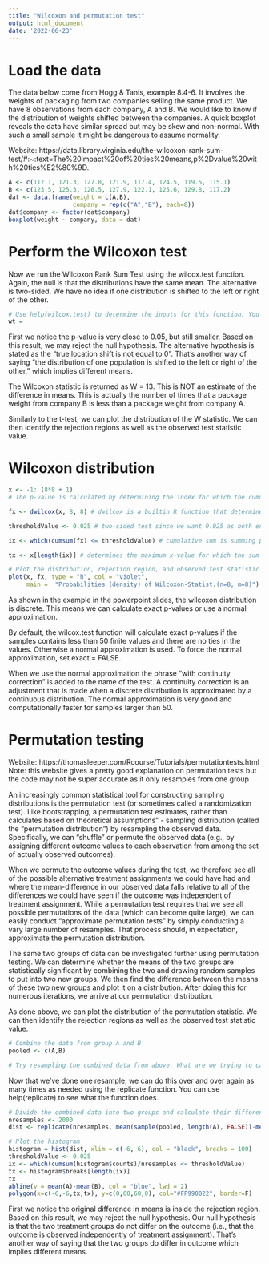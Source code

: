 ```yaml
---
title: "Wilcoxon and permutation test"
output: html_document
date: '2022-06-23'
---
```

# Load the data
The data below come from Hogg & Tanis, example 8.4-6. It involves the weights of packaging from two companies selling the same product. We have 8 observations from each company, A and B. We would like to know if the distribution of weights shifted between the companies. A quick boxplot reveals the data have similar spread but may be skew and non-normal. With such a small sample it might be dangerous to assume normality.

Website: https://data.library.virginia.edu/the-wilcoxon-rank-sum-test/#:~:text=The%20impact%20of%20ties%20means,p%2Dvalue%20with%20ties%E2%80%9D.

```r
A <- c(117.1, 121.3, 127.8, 121.9, 117.4, 124.5, 119.5, 115.1)
B <- c(123.5, 125.3, 126.5, 127.9, 122.1, 125.6, 129.8, 117.2)
dat <- data.frame(weight = c(A,B), 
                  company = rep(c("A","B"), each=8))
dat$company <- factor(dat$company)
boxplot(weight ~ company, data = dat)
```

# Perform the Wilcoxon test
Now we run the Wilcoxon Rank Sum Test using the wilcox.test function. Again, the null is that the distributions have the same mean. The alternative is two-sided. We have no idea if one distribution is shifted to the left or right of the other.

```r
# Use help(wilcox.test) to determine the inputs for this function. You can use ~ to specify the relationship between weight and company.
wt = 
```

First we notice the p-value is very close to 0.05, but still smaller. Based on this result, we may reject the null hypothesis. The alternative hypothesis is stated as the “true location shift is not equal to 0”. That’s another way of saying “the distribution of one population is shifted to the left or right of the other,” which implies different means.

The Wilcoxon statistic is returned as W = 13. This is NOT an estimate of the difference in means. This is actually the number of times that a package weight from company B is less than a package weight from company A.

Similarly to the t-test, we can plot the distribution of the W statistic. We can then identify the rejection regions as well as the observed test statistic value. 

# Wilcoxon distribution
```r
x <- -1: (8*8 + 1) 
# The p-value is calculated by determining the index for which the cumulative sum of fx exceeds 0.05. Therefore, we should be careful to index correctly on x as well.

fx <- dwilcox(x, 8, 8) # dwilcox is a builtin R function that determines the Wilcoxon distribution given the sizes of the two samples

thresholdValue <- 0.025 # two-sided test since we want 0.025 as both ends

ix <- which(cumsum(fx) <= thresholdValue) # cumulative sum is summing probabilities up to the edge of the rejection region in order to determine the p-value. However, the edge of the rejection region might not be exactly at a significance level of 0.05 as the value of alpha will likely fall between the discrete values of the W distribution.

tx <- x[length(ix)] # determines the maximum x-value for which the sum of probabilities is still under the threshold value

# Plot the distribution, rejection region, and observed test statistic
plot(x, fx, type = "h", col = "violet",
     main =  "Probabilities (density) of Wilcoxon-Statist.(n=8, m=8)") + abline(v=wt$statistic, col="blue")+ polygon(c(x[x <= tx], tx, tx), c(fx[x <= tx], 0, 0), col=rgb(1, 0, 0,0.5), border=NA) 
```
As shown in the example in the powerpoint slides, the wilcoxon distribution is discrete. This means we can calculate exact p-values or use a normal approximation.

By default, the wilcox.test function will calculate exact p-values if the samples contains less than 50 finite values and there are no ties in the values. Otherwise a normal approximation is used. To force the normal approximation, set exact = FALSE.

When we use the normal approximation the phrase “with continuity correction” is added to the name of the test. A continuity correction is an adjustment that is made when a discrete distribution is approximated by a continuous distribution. The normal approximation is very good and computationally faster for samples larger than 50.

# Permutation testing

Website: https://thomasleeper.com/Rcourse/Tutorials/permutationtests.html 
Note: this website gives a pretty good explanation on permutation tests but the code may not be super accurate as it only resamples from one group

An increasingly common statistical tool for constructing sampling distributions is the permutation test (or sometimes called a randomization test). Like bootstrapping, a permutation test estimates, rather than calculates based on theoretical assumptions" - sampling distribution (called the “permutation distribution”) by resampling the observed data. Specifically, we can “shuffle” or permute the observed data (e.g., by assigning different outcome values to each observation from among the set of actually observed outcomes).

When we permute the outcome values during the test, we therefore see all of the possible alternative treatment assignments we could have had and where the mean-difference in our observed data falls relative to all of the differences we could have seen if the outcome was independent of treatment assignment. While a permutation test requires that we see all possible permutations of the data (which can become quite large), we can easily conduct “approximate permutation tests” by simply conducting a vary large number of resamples. That process should, in expectation, approximate the permutation distribution.

The same two groups of data can be investigated further using permutation testing. We can determine whether the means of the two groups are statistically significant by combining the two and drawing random samples to put into two new groups. We then find the difference between the means of these two new groups and plot it on a distribution. After doing this for numerous iterations, we arrive at our permutation distribution. 

As done above, we can plot the distribution of the permutation statistic. We can then identify the rejection regions as well as the observed test statistic value. 

```r
# Combine the data from group A and B 
pooled <- c(A,B)

# Try resampling the combined data from above. What are we trying to calculate here? Use help(sample) to get started.

```

Now that we've done one resample, we can do this over and over again as many times as needed using the replicate function. You can use help(replicate) to see what the function does. 

```r
# Divide the combined data into two groups and calculate their difference in means 2000 times  
nresamples <- 2000
dist <- replicate(nresamples, mean(sample(pooled, length(A), FALSE))-mean(sample(pooled, length(B), FALSE)))

# Plot the histogram
histogram = hist(dist, xlim = c(-6, 6), col = "black", breaks = 100)
thresholdValue <- 0.025
ix <- which(cumsum(histogram$counts)/nresamples <= thresholdValue)
tx <- histogram$breaks[length(ix)]
tx
abline(v = mean(A)-mean(B), col = "blue", lwd = 2)
polygon(x=c(-6,-6,tx,tx), y=c(0,60,60,0), col="#FF990022", border=F)
```

First we notice the original difference in means is inside the rejection region. Based on this result, we may reject the null hypothesis.  Our null hypothesis is that the two treatment groups do not differ on the outcome (i.e., that the outcome is observed independently of treatment assignment). That’s another way of saying that the two groups do differ in outcome which implies different means.
